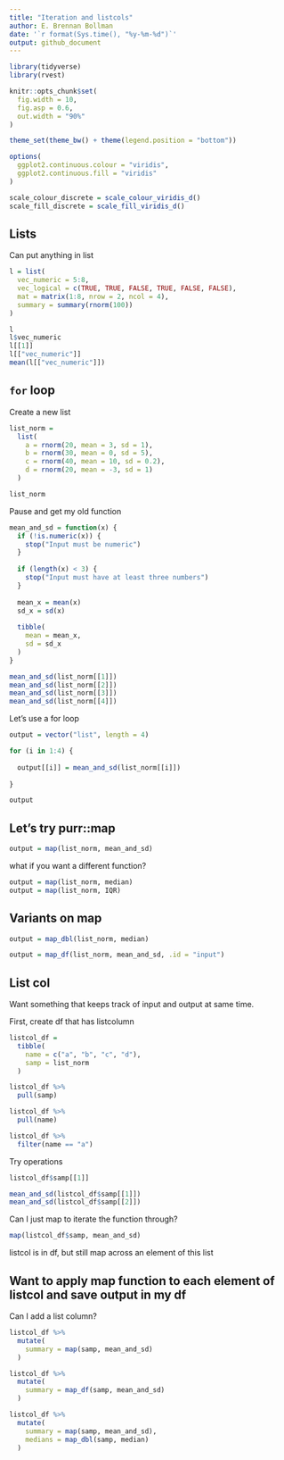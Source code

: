 ```yaml
---
title: "Iteration and listcols"
author: E. Brennan Bollman
date: '`r format(Sys.time(), "%y-%m-%d")`'
output: github_document
---
```


```r
library(tidyverse)
library(rvest)

knitr::opts_chunk$set(
  fig.width = 10,
  fig.asp = 0.6,
  out.width = "90%"
)

theme_set(theme_bw() + theme(legend.position = "bottom")) 

options(
  ggplot2.continuous.colour = "viridis",
  ggplot2.continuous.fill = "viridis"
)

scale_colour_discrete = scale_colour_viridis_d()
scale_fill_discrete = scale_fill_viridis_d()
```

## Lists

Can put anything in list

```r
l = list(
  vec_numeric = 5:8,
  vec_logical = c(TRUE, TRUE, FALSE, TRUE, FALSE, FALSE),
  mat = matrix(1:8, nrow = 2, ncol = 4),
  summary = summary(rnorm(100))
)

l
l$vec_numeric
l[[1]]
l[["vec_numeric"]]
mean(l[["vec_numeric"]])
```


## `for` loop

Create a new list

```r
list_norm = 
  list(
    a = rnorm(20, mean = 3, sd = 1),
    b = rnorm(30, mean = 0, sd = 5),
    c = rnorm(40, mean = 10, sd = 0.2),
    d = rnorm(20, mean = -3, sd = 1)
  )

list_norm
```

Pause and get my old function

```r
mean_and_sd = function(x) {
  if (!is.numeric(x)) {
    stop("Input must be numeric")
  }
  
  if (length(x) < 3) {
    stop("Input must have at least three numbers")
  }
  
  mean_x = mean(x)
  sd_x = sd(x)
  
  tibble(
    mean = mean_x,
    sd = sd_x
  )
}
```

```r
mean_and_sd(list_norm[[1]])
mean_and_sd(list_norm[[2]])
mean_and_sd(list_norm[[3]])
mean_and_sd(list_norm[[4]])
```

Let's use a for loop

```r
output = vector("list", length = 4)

for (i in 1:4) {
  
  output[[i]] = mean_and_sd(list_norm[[i]])
  
}

output
```

## Let's try purr::map

```r
output = map(list_norm, mean_and_sd)
```

what if you want a different function?

```r
output = map(list_norm, median)
output = map(list_norm, IQR)
```

## Variants on map

```r
output = map_dbl(list_norm, median)
```

```r
output = map_df(list_norm, mean_and_sd, .id = "input")
```

## List col

Want something that keeps track of input and output at same time.

First, create df that has listcolumn

```r
listcol_df = 
  tibble(
    name = c("a", "b", "c", "d"),
    samp = list_norm
  )
```

```r
listcol_df %>% 
  pull(samp)

listcol_df %>% 
  pull(name)

listcol_df %>% 
  filter(name == "a")
```

Try operations

```r
listcol_df$samp[[1]]

mean_and_sd(listcol_df$samp[[1]])
mean_and_sd(listcol_df$samp[[2]])
```

Can I just map to iterate the function through?

```r
map(listcol_df$samp, mean_and_sd)
```

listcol is in df, but still map across an element of this list

## Want to apply map function to each element of listcol and save output in my df

Can I add a list column?

```r
listcol_df %>% 
  mutate(
    summary = map(samp, mean_and_sd)
  )

listcol_df %>% 
  mutate(
    summary = map_df(samp, mean_and_sd)
  )

listcol_df %>% 
  mutate(
    summary = map(samp, mean_and_sd),
    medians = map_dbl(samp, median)
  )
```


